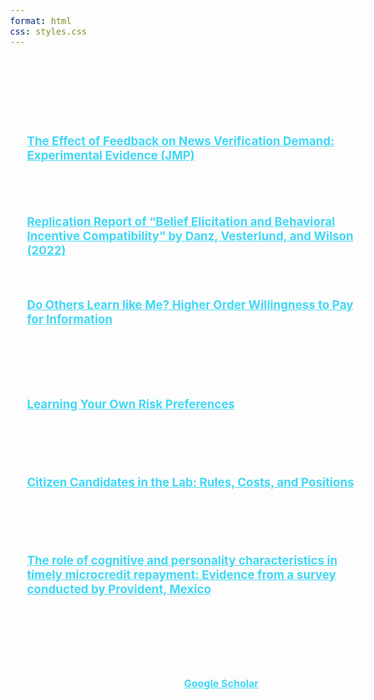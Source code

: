 ---
format: html
css: styles.css
---

<style>
body {
  color: black;
  font-size: 1em;
  background-image: url('images/abstract3.png');
  background-size: cover;         
  background-repeat: no-repeat;   
  background-attachment: fixed;    
  background-position: center;     
  color: white;                   
}
a {
    color: #42d7f5;
}
</style>

<div class="floating-box">
## Research

::: {.panel-tabset}

### __Papers In Progress__

::: {.panel-group}

- ### [The Effect of Feedback on News Verification Demand: Experimental Evidence (JMP)](newsVerificationFeedback.qmd)
    <span style="font-size: 15px;">We test the effect of feedback on headline verification demand and measure willingness to pay along with confidence levels and other factors.</span>

- ### [Replication Report of “Belief Elicitation and Behavioral Incentive Compatibility” by Danz, Vesterlund, and Wilson (2022)](beliefElicitationCompatibility.qmd)
    <span style="font-size: 15px;">Placeholder</span>

- ### [Do Others Learn like Me? Higher Order Willingness to Pay for Information](doOthersLearnLikeMe.qmd)
    <span style="font-size: 15px;">Placeholder</span>

:::

### __Published Works__

::: {.panel-group}

- ### [Learning Your Own Risk Preferences](learnYourRisk.qmd)
    <span style="font-size: 15px;">Charness, G., Chemaya, N. & Trujano-Ochoa, D. (2023). Learning your own risk preferences. Journal of Risk Uncertainty 67, 1–19. https://doi.org/10.1007/s11166-023-09413-3</span>

- ### [Citizen Candidates in the Lab: Rules, Costs, and Positions](citizenCandidatesLab.qmd)
    <span style="font-size: 15px;">Elbittar, Gomberg, Trujano-Ochoa (2021). Citizen Candidates in the Lab: Rules, Costs, and Positions; Journal of Behavioral and Experimental Economics, 112. https://doi.org/10.1016/j.socec.2024.102276</span>
    
- ### [The role of cognitive and personality characteristics in timely microcredit repayment: Evidence from a survey conducted by Provident, Mexico](cognitivePersonalityMicrocredit.qmd)
    <span style="font-size: 15px;">Giannatale, Sonia Di, Ventosa-Santaulària, Daniel, Roa, María José, Elbittar, Alexander, & Trujano, Darío. (2020). The Role of Cognitive and Personality Characteristics in Timely Microcredit Repayment: Evidence from a Survey Conducted by Provident, Mexico. Ensayos. Revista de economía, 39(1), 1-20. Epub 12 de abril de 2021.https://doi.org/10.29105/ensayos39.1-1</span>

:::

:::

__You can also find my articles on my [Google Scholar](https://scholar.google.com/citations?user=T-xX3w0AAAAJ&hl=en) profile.__
</div>